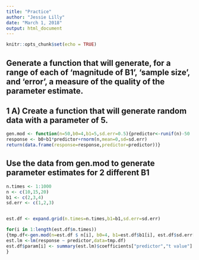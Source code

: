 ```yaml
---
title: "Practice"
author: "Jessie Lilly"
date: "March 1, 2018"
output: html_document
---
```


```r
knitr::opts_chunk$set(echo = TRUE)
```




## Generate a function that will generate, for a range of each of 'magnitude of B1', 'sample size', and 'error', a measure of the quality of the parameter estimate. 

## 1 A) Create a function that will generate random data with a parameter of 5.
```r
gen.mod <- function(n=50,b0=4,b1=5,sd.err=0.5){predictor<-runif(n)-50
response <- b0+b1*predictor+rnorm(n,mean=0,sd=sd.err)
return(data.frame(response=response,predictor=predictor))}
```

## Use the data from gen.mod to generate parameter estimates for 2 different B1

```r
n.times <- 1:1000
n <- c(10,15,20)
b1 <- c(2,3,4)
sd.err <- c(1,2,3)


est.df <- expand.grid(n.times=n.times,b1=b1,sd.err=sd.err)

for(i in 1:length(est.df$n.times))
{tmp.df<-gen.mod(n=est.df $ n[i], b0=4, b1=est.df$b1[i], est.df$sd.err[i])
est.lm <-lm(response ~ predictor,data=tmp.df)
est.df$param[i] <- summary(est.lm)$coefficients["predictor","t value"]
}

```

